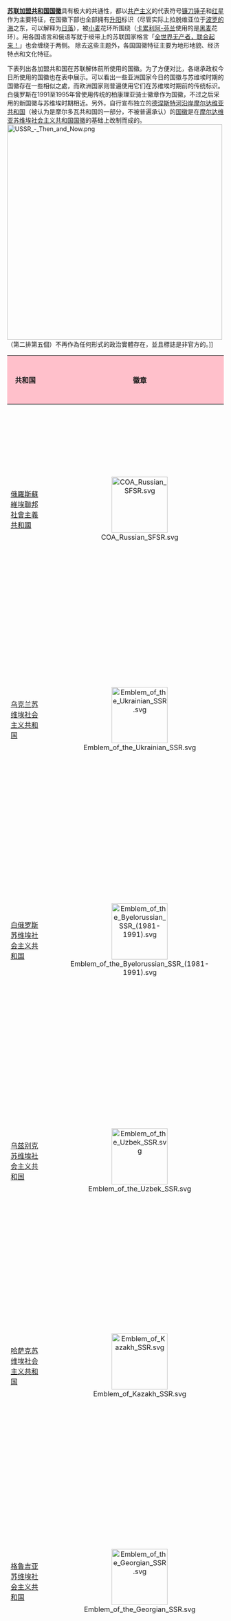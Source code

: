 '''[[苏联|苏联]][[苏联加盟共和国|加盟共和国]][[国徽|国徽]]'''具有极大的共通性，都以[[共产主义|共产主义]]的代表符号[[镰刀锤子|镰刀锤子]]和[[红星|红星]]作为主要特征，在国徽下部也全部拥有[[日出|升阳]]标识（尽管实际上拉脱维亚位于[[波罗的海|波罗的海]]之东，可以解释为[[日落|日落]]），被[[小麦|小麦]]花环所围绕（[[卡累利阿-芬兰苏维埃社会主义共和国|卡累利阿-芬兰]]使用的是[[黑麦|黑麦]]花环）。用各国语言和俄语写就于绶带上的苏联国家格言「[[全世界无产者，联合起来！|全世界无产者，联合起来！]]」也会缠绕于两侧。 除去这些主题外，各国国徽特征主要为地形地貌、经济特点和文化特征。

下表列出各加盟共和国在苏联解体前所使用的国徽。为了方便对比，各继承政权今日所使用的国徽也在表中展示。可以看出一些亚洲国家今日的国徽与苏维埃时期的国徽存在一些相似之處，而欧洲国家则普遍使用它们在苏维埃时期前的传统标识。白俄罗斯在1991至1995年曾使用传统的柏康理亚骑士徽章作为国徽，不过之后采用的新国徽与苏维埃时期相近。另外，自行宣布独立的[[德涅斯特河沿岸|德涅斯特河沿岸摩尔达维亚共和国]]（被认为是摩尔多瓦共和国的一部分，不被普遍承认）的[[德涅斯特河沿岸摩尔达维亚共和国国徽|国徽]]是在[[摩尔达维亚苏维埃社会主义共和国国徽|摩尔达维亚苏维埃社会主义共和国国徽]]的基础上改制而成的。
[[File:USSR_-_Then_and_Now.png|500px]]（第二排第五個）不再作為任何形式的政治實體存在，並且標誌是非官方的。]]

{| class="wikitable" border=1 cellpadding=5 cellspacing=0
! style="background:pink" | 共和国
! style="background:pink" | 徽章
! style="background:pink" | 主条目
! colspan=2 style="background:pink" |特色
! style="background:pink" | 今日国徽
|-
! rowspan=4 | [[俄羅斯蘇維埃聯邦社會主義共和國|俄羅斯蘇維埃聯邦社會主義共和國]]
| rowspan=4 align=center | [[File:COA_Russian_SFSR.svg|130px]]
| rowspan=4 | [[俄羅斯蘇維埃聯邦社會主義共和國國徽|俄羅斯蘇維埃聯邦社會主義共和國國徽]]
| 植物
| 小麦
| rowspan=4 align=center | [[File:Coat_of_Arms_of_the_Russian_Federation.svg|80px]] <br><small>[[俄羅斯國徽|俄羅斯國徽]]</small>
|-
| 地形与地理特征
| 
|-
| 工业
|
|-
| 装饰
| [[巴洛克艺术|巴洛克]]纹饰
|-
! rowspan=4 | [[乌克兰苏维埃社会主义共和国|乌克兰苏维埃社会主义共和国]]
| rowspan=4 align=center | [[File:Emblem_of_the_Ukrainian_SSR.svg|130px]]
| rowspan=4 | [[烏克蘭蘇維埃社會主義共和國國徽|烏克蘭蘇維埃社會主義共和國國徽]]
| 植物
| 小麦
| rowspan=4 align=center | [[File:Lesser_Coat_of_Arms_of_Ukraine.svg|70px]] <br><small>[[烏克蘭國徽|烏克蘭國徽]]</small>
|-
| 地形与地理特征
| 
|-
| 工业
|
|-
| 装饰
| [[巴洛克艺术|巴洛克]]纹饰
|-
! rowspan=4 | [[白俄罗斯苏维埃社会主义共和国|白俄罗斯苏维埃社会主义共和国]]
| rowspan=4 align=center | [[File:Emblem_of_the_Byelorussian_SSR_(1981-1991).svg|130px]]
| rowspan=4 | [[白俄羅斯蘇維埃社會主義共和國國徽|白俄羅斯蘇維埃社會主義共和國國徽]]
| 植物
| 小麦、[[三叶草属|三叶草]]、[[亚麻|亚麻]]
| rowspan=4 align=center | [[File:Coat_of_arms_of_Belarus_(2020).svg|90px]] <br><small>[[白俄罗斯国徽|白俄罗斯国徽]]</small>
|-
| 地形与地理特征
| 
|-
| 工业
|
|-
| 装饰
|
|-
! rowspan=4 | [[乌兹别克苏维埃社会主义共和国|乌兹别克苏维埃社会主义共和国]]
| rowspan=4 align=center | [[File:Emblem_of_the_Uzbek_SSR.svg|130px]]
| rowspan=4 | [[烏茲別克蘇維埃社會主義共和國國徽|烏茲別克蘇維埃社會主義共和國國徽]]
| 植物
| 小麦、[[棉花|棉花]]
| rowspan=4 align=center | [[File:Coat_of_Arms_of_Uzbekistan.svg|90px]] <br><small>[[乌兹别克斯坦国徽|乌兹别克斯坦国徽]]</small>
|-
| 地形与地理特征
| 
|-
| 工业
|
|-
| 装饰
|
|-
! rowspan=4 | [[哈萨克苏维埃社会主义共和国|哈萨克苏维埃社会主义共和国]]
| rowspan=4 align=center | [[File:Emblem_of_Kazakh_SSR.svg|130px]]
| rowspan=4 | [[哈薩克蘇維埃社會主義共和國國徽|哈薩克蘇維埃社會主義共和國國徽]]
| 植物
| 小麦
| rowspan=4 align=center | [[File:Coat_of_arms_of_Kazakhstan.svg|90px]] <br><small>[[哈萨克斯坦国徽|哈萨克斯坦国徽]]</small>
|-
| 地形与地理特征
| 
|-
| 工业
|
|-
| 装饰
|
|-
! rowspan=4 | [[格鲁吉亚苏维埃社会主义共和国|格鲁吉亚苏维埃社会主义共和国]]
| rowspan=4 align=center | [[File:Emblem_of_the_Georgian_SSR.svg|130px]]
| rowspan=4 | [[格魯吉亞蘇維埃社會主義共和國國徽|格魯吉亞蘇維埃社會主義共和國國徽]]
| 植物
| 小麦、[[葡萄|葡萄]]
| rowspan=4 align=center | [[File:Greater_coat_of_arms_of_Georgia.svg|100px]] <br><small>[[格鲁吉亚国徽|格鲁吉亚国徽]]</small>
|-
| 地形与地理特征
| [[高加索山脉|高加索山脉]]
|-
| 工业
|
|-
| 装饰
| 格鲁吉亚七芒星
|-
! rowspan=4 | [[阿塞拜疆苏维埃社会主义共和国|阿塞拜疆苏维埃社会主义共和国]]
| rowspan=4 align=center | [[File:Emblem_of_the_Azerbaijan_SSR.svg|130px]]
| rowspan=4 | [[阿塞拜疆苏维埃社会主义共和国国徽|阿塞拜疆苏维埃社会主义共和国国徽]]
| 植物
| 小麦、[[棉花|棉花]]
| rowspan=4 align=center | [[File:Coat_of_arms_of_Azerbaijan.svg|90px]] <br><small>[[阿塞拜疆国徽|阿塞拜疆国徽]]</small>
|-
| 地形与地理特征
| 
|-
| 工业
| [[石油|石油]][[钻机|钻机]]
|-
| 装饰
|
|-
! rowspan=4 | [[立陶宛苏维埃社会主义共和国|立陶宛苏维埃社会主义共和国]]
| rowspan=4 align=center | [[File:Emblem_of_the_Lithuanian_SSR.svg|130px]]
| rowspan=4 | [[立陶宛苏维埃社会主义共和国国徽|立陶宛苏维埃社会主义共和国国徽]]
| 植物
| 小麦、[[栎属|橡木]]
| rowspan=4 align=center | [[File:Coat_of_Arms_of_Lithuania.svg|80px]] <br><small>[[立陶宛国徽|立陶宛国徽]]</small>
|-
| 地形与地理特征
| 
|-
| 工业
|
|-
| 装饰
|
|-
! rowspan=4 | [[摩尔达维亚苏维埃社会主义共和国|摩尔达维亚苏维埃社会主义共和国]]
| rowspan=4 align=center | [[File:Emblem_of_the_Moldavian_SSR_(1981-1990).svg|130px]]
| rowspan=4 | [[摩尔达维亚苏维埃社会主义共和国国徽|摩尔达维亚苏维埃社会主义共和国国徽]]
| 植物
| 小麦、[[玉米|玉米]]、[[梨|梨]]、[[葡萄|葡萄]]
| rowspan=4 align=center | [[File:Coat_of_arms_of_Moldova.svg|90px]] <br><small>[[摩尔多瓦国徽|摩尔多瓦国徽]]</small>
|-
| 地形与地理特征
| 
|-
| 工业
|
|-
| 装饰
|
|-
! rowspan=4 | [[拉脱维亚苏维埃社会主义共和国|拉脱维亚苏维埃社会主义共和国]]
| rowspan=4 align=center | [[File:Emblem_of_the_Latvian_SSR.svg|130px]]
| rowspan=4 | [[拉脫維亞蘇維埃社會主義共和國國徽|拉脫維亞蘇維埃社會主義共和國國徽]]
| 植物
| 小麦
| rowspan=4 align=center | [[File:Coat_of_Arms_of_Latvia.svg|100px]] <br><small>[[拉脱维亚国徽|拉脱维亚国徽]]</small>
|-
| 地形与地理特征
| [[波罗的海|波罗的海]]
|-
| 工业
|
|-
| 装饰
|
|-
! rowspan=4 | [[吉尔吉斯苏维埃社会主义共和国|吉尔吉斯苏维埃社会主义共和国]]
| rowspan=4 align=center | [[File:Emblem_of_the_Kirghiz_SSR.svg|130px]]
| rowspan=4 | [[吉尔吉斯苏维埃社会主义共和国国徽|吉尔吉斯苏维埃社会主义共和国国徽]]
| 植物
| 小麦、[[棉花|棉花]]
| rowspan=4 align=center | [[File:National_emblem_of_Kyrgyzstan.svg|90px]] <br><small>[[吉尔吉斯斯坦国徽|吉尔吉斯斯坦国徽]]</small>
|-
| 地形与地理特征
| [[天山山脉|天山]]
|-
| 工业
|
|-
| 装饰
| 吉尔吉斯[[刺繡|刺繡]]
|-
! rowspan=4 | [[塔吉克苏维埃社会主义共和国|塔吉克苏维埃社会主义共和国]]
| rowspan=4 align=center | [[File:Emblem_of_the_Tajik_SSR.svg|130px]]
| rowspan=4 | [[塔吉克苏维埃社会主义共和国国徽|塔吉克苏维埃社会主义共和国国徽]]
| 植物
| 小麦、[[棉花|棉花]]
| rowspan=4 align=center | [[File:Coat_of_arms_of_Tajikistan.svg|90px]] <br><small>[[塔吉克斯坦国徽|塔吉克斯坦国徽]]</small>
|-
| 地形与地理特征
| 
|-
| 工业
|
|-
| 装饰
|
|-
! rowspan=4 | [[亚美尼亚苏维埃社会主义共和国|亚美尼亚苏维埃社会主义共和国]]
| rowspan=4 align=center | [[File:Emblem_of_the_Armenian_SSR.svg|130px]]
| rowspan=4 | [[亞美尼亞蘇維埃社會主義共和國國徽|亞美尼亞蘇維埃社會主義共和國國徽]]
| 植物
| 小麦、葡萄
| rowspan=4 align=center | [[File:Coat_of_arms_of_Armenia.svg|90px]] <br><small>[[亚美尼亚国徽|亚美尼亚国徽]]</small>
|-
| 地形与地理特征
| [[亞拉拉特山|亞拉拉特山]]
|-
| 工业
|
|-
| 装饰
|
|-
! rowspan=4 | [[土库曼苏维埃社会主义共和国|土库曼苏维埃社会主义共和国]]
| rowspan=4 align=center | [[File:Emblem_of_the_Turkmen_SSR.svg|130px]]
| rowspan=4 | [[土庫曼蘇維埃社會主義共和國國徽|土庫曼蘇維埃社會主義共和國國徽]]
| 植物
| 小麦、[[棉花|棉花]]、[[葡萄|葡萄]]
| rowspan=4 align=center | [[File:Coat_of_Arms_of_Turkmenistan.svg|90px]] <br><small>[[土库曼斯坦国徽|土库曼斯坦国徽]]</small>
|-
| 地形与地理特征
| 
|-
| 工业
| [[石油|石油]][[钻机|钻机]]
|-
| 装饰
| 土库曼[[地毯|地毯]]的一个装饰
|-
! rowspan=4 | [[爱沙尼亚苏维埃社会主义共和国|爱沙尼亚苏维埃社会主义共和国]]
| rowspan=4 align=center | [[File:Emblem_of_the_Estonian_SSR.svg|130px]]
| rowspan=4 | [[愛沙尼亞蘇維埃社會主義共和國國徽|愛沙尼亞蘇維埃社會主義共和國國徽]]
| 植物
| 小麦、[[松树|松树]]
| rowspan=4 align=center | [[File:Coat_of_arms_of_Estonia.svg|90px]] <br><small>[[愛沙尼亞國徽|愛沙尼亞國徽]]</small>
|-
| 地形与地理特征
| 
|-
| 工业
|
|-
| 装饰
|
|-
! colspan=6 style="background:pink"|1991年前即不再存在的加盟共和国
|-
! rowspan=4 | [[卡累利阿-芬兰苏维埃社会主义共和国|卡累利阿-芬兰苏维埃社会主义共和国]] <br> 存在于（1940-1956）
| rowspan=4 align=center | [[File:Emblem_of_the_Karelo-Finnish_SSR.svg|130px]]
| rowspan=4 | [[卡累利阿-芬蘭蘇維埃社會主義共和國國徽|卡累利阿-芬蘭蘇維埃社會主義共和國國徽]]
| 植物
| [[黑麦|黑麦]]、[[松树|松树]]
| rowspan=4 align=center | [[File:Coat_of_Arms_of_Republic_of_Karelia.svg|90px]] <br><small>[[卡累利阿共和国国徽|卡累利阿共和国国徽]]<br></small>
|-
| 地形与地理特征
| [[卡累利阿|卡累利阿]]地貌
|-
| 工业
|
|-
| 装饰
| 卡累利阿[[刺绣|刺绣]]
|-
! rowspan=4 | [[外高加索社会主义联邦苏维埃共和国|外高加索社会主义联邦苏维埃共和国]] <br> 存在于（1922-1936）
| rowspan=4 align=center | [[File:Emblem_of_the_Transcaucasian_SFSR_(1930-1936).svg|140px]]
| rowspan=4 | [[外高加索社會主義聯邦蘇維埃共和國國徽|外高加索社會主義聯邦蘇維埃共和國國徽]]
| 植物
|
| rowspan=4 align=center | <!--[[File:Coat_of_arms_of_the_Soviet_Union.svg|90px]] <br><small>[[苏联国徽|苏联國徽]]<br></small>-->
|-
| 地形与地理特征
| 亚拉拉特山（[[亚美尼亚|亚美尼亚]]标志）
|-
| 工业
|
|-
| 装饰
| [[新月|新月]]（阿塞拜疆标志）<br>格鲁吉亚式装饰
|}

==后苏联领土单位的其他标志==
===目前独立的领土单位===
<gallery>
File:Coat of arms of Transnistria.svg|[[德涅斯特河沿岸摩尔达维亚共和国国徽|德涅斯特河沿岸摩尔达维亚共和国国徽]]
File:COA LPR oct 2014.svg|[[卢甘斯克人民共和国国徽|卢甘斯克人民共和国国徽]]
File:Official Donetsk People's Republic coat of arms.svg|[[顿涅茨克人民共和国国徽|顿涅茨克人民共和国国徽]]
File:Coat of arms of Artsakh.svg|[[阿尔察赫国徽|阿尔察赫国徽]]
File:Coat of arms of Abkhazia.svg|[[阿布哈兹国徽|阿布哈兹国徽]]
File:Coat of arms of South Ossetia.svg|[[南奥塞梯国徽|南奥塞梯国徽]] 
</gallery>

===前独立领土单位===
<gallery>
File:Chechen Republic of Ichkeria variant of arms 1.svg|[[车臣共和国国徽|伊奇克里亚车臣共和国国徽]] (1990-1997)
File:Chechen Republic of Ichkeria variant of arms 2.svg|[[车臣共和国国徽|伊奇克里亚车臣共和国国徽]] (1990-1997)
File:Coat of Arms of the Chechen Republic of Ichkeria.svg|[[车臣共和国国徽|伊奇克里亚车臣共和国国徽]] (1990-1997)
File:Emblem of Crimea.svg|[[克里米亞國徽|克里米亞國徽]] (2014)
</gallery>

== 参考文献 ==
{{Reflist}}

== 参见 ==
{{Portal|共產主義|蘇聯|紋章及旗幟|設計}}
* [[社会主义纹徽|社会主义纹徽]]
* [[苏联加盟共和国|苏联加盟共和国]]
** [[苏联加盟共和国国旗|苏联加盟共和国国旗]]
* [[蘇聯國徽|蘇聯國徽]]
* [[苏联解体|苏联解体]]

{{-}}
{{苏联及其加盟共和国国徽}}
{{苏联主题}}

[[Category:苏联加盟共和国国家象征|Category:苏联加盟共和国国家象征]]
[[Category:苏联加盟共和国国徽|]]
[[Category:国徽列表|Category:国徽列表]]